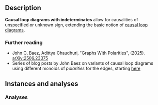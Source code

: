 
## Description

**Causal loop diagrams with indeterminates** allow for causalities of unspecified or unknown sign, extending the basic notion of <A href="../causal-loop">causal loop diagrams</A>.


### Further reading

- John C. Baez, Adittya Chaudhuri, "Graphs With Polarities", (2025). [arXiv:2506.23375](https://arxiv.org/abs/2506.23375)
- Series of blog posts by John Baez on variants of causal loop diagrams using
  different monoids of *polarities* for the edges, starting
  [here](https://johncarlosbaez.wordpress.com/2024/11/02/polarities/)


## Instances and analyses

### Analyses

<HelpAnalysisById theory={props.theory} analysisId="diagram"/>
